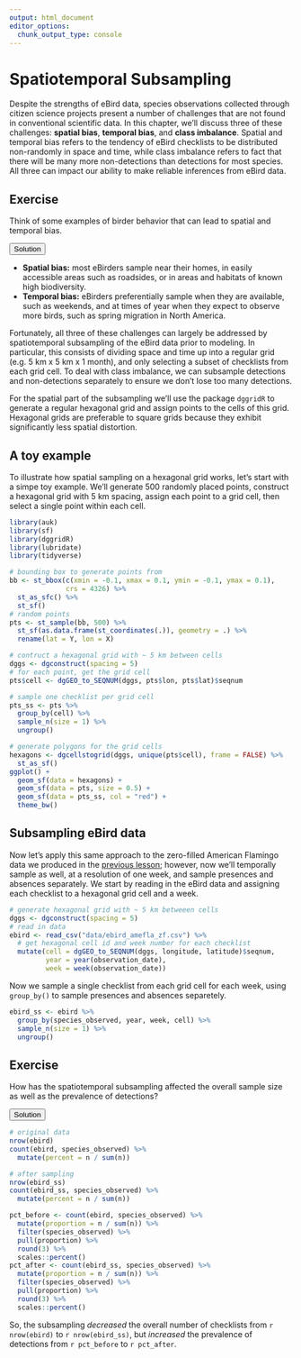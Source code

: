```yaml
---
output: html_document
editor_options: 
  chunk_output_type: console
---
```


# Spatiotemporal Subsampling {#subsampling}

Despite the strengths of eBird data, species observations collected through citizen science projects present a number of challenges that are not found in conventional scientific data. In this chapter, we'll discuss three of these challenges: **spatial bias**, **temporal bias**, and **class imbalance**. Spatial and temporal bias refers to the tendency of eBird checklists to be distributed non-randomly in space and time, while class imbalance refers to fact that there will be many more non-detections than detections for most species. All three can impact our ability to make reliable inferences from eBird data.

<div class="exercise">
  <h2>Exercise</h2>
  Think of some examples of birder behavior that can lead to spatial and temporal bias. 
  
  <button class="solution">Solution</button>
<div class="solution-content">

- **Spatial bias:**  most eBirders sample near their homes, in easily accessible areas such as roadsides, or in areas and habitats of known high biodiversity.
- **Temporal bias:** eBirders preferentially sample when they are available, such as weekends, and at times of year when they expect to observe more birds, such as spring migration in North America.

</div>
</div>

Fortunately, all three of these challenges can largely be addressed by spatiotemporal subsampling of the eBird data prior to modeling. In particular, this consists of dividing space and time up into a regular grid (e.g. 5 km x 5 km x 1 month), and only selecting a subset of checklists from each grid cell. To deal with class imbalance, we can subsample detections and non-detections separately to ensure we don't lose too many detections.

For the spatial part of the subsampling we'll use the package `dggridR` to generate a regular hexagonal grid and assign points to the cells of this grid. Hexagonal grids are preferable to square grids because they exhibit significantly less spatial distortion.

## A toy example {#subsampling-toy}

To illustrate how spatial sampling on a hexagonal grid works, let's start with a simpe toy example. We'll generate 500 randomly placed points, construct a hexagonal grid with 5 km spacing, assign each point to a grid cell, then select a single point within each cell.

```r
library(auk)
library(sf)
library(dggridR)
library(lubridate)
library(tidyverse)

# bounding box to generate points from
bb <- st_bbox(c(xmin = -0.1, xmax = 0.1, ymin = -0.1, ymax = 0.1), 
              crs = 4326) %>% 
  st_as_sfc() %>% 
  st_sf()
# random points
pts <- st_sample(bb, 500) %>% 
  st_sf(as.data.frame(st_coordinates(.)), geometry = .) %>% 
  rename(lat = Y, lon = X)

# contruct a hexagonal grid with ~ 5 km between cells
dggs <- dgconstruct(spacing = 5)
# for each point, get the grid cell
pts$cell <- dgGEO_to_SEQNUM(dggs, pts$lon, pts$lat)$seqnum

# sample one checklist per grid cell
pts_ss <- pts %>% 
  group_by(cell) %>% 
  sample_n(size = 1) %>% 
  ungroup()

# generate polygons for the grid cells
hexagons <- dgcellstogrid(dggs, unique(pts$cell), frame = FALSE) %>% 
  st_as_sf()
ggplot() +
  geom_sf(data = hexagons) +
  geom_sf(data = pts, size = 0.5) +
  geom_sf(data = pts_ss, col = "red") +
  theme_bw()
```

## Subsampling eBird data {#subsampling-ebird}

Now let's apply this same approach to the zero-filled American Flamingo data we produced in the [previous lesson](#presabs); however, now we'll temporally sample as well, at a resolution of one week, and sample presences and absences separately. We start by reading in the eBird data and assigning each checklist to a hexagonal grid cell and a week.

```r
# generate hexagonal grid with ~ 5 km betweeen cells
dggs <- dgconstruct(spacing = 5)
# read in data
ebird <- read_csv("data/ebird_amefla_zf.csv") %>% 
  # get hexagonal cell id and week number for each checklist
  mutate(cell = dgGEO_to_SEQNUM(dggs, longitude, latitude)$seqnum,
         year = year(observation_date),
         week = week(observation_date))
```

Now we sample a single checklist from each grid cell for each week, using `group_by()` to sample presences and absences separetely.

```r
ebird_ss <- ebird %>% 
  group_by(species_observed, year, week, cell) %>% 
  sample_n(size = 1) %>% 
  ungroup()
```

<div class="exercise">
  <h2>Exercise</h2>
  How has the spatiotemporal subsampling affected the overall sample size as well as the prevalence of detections?
  
  <button class="solution">Solution</button>
<div class="solution-content">

```r
# original data
nrow(ebird)
count(ebird, species_observed) %>% 
  mutate(percent = n / sum(n))

# after sampling
nrow(ebird_ss)
count(ebird_ss, species_observed) %>% 
  mutate(percent = n / sum(n))
```

```r
pct_before <- count(ebird, species_observed) %>% 
  mutate(proportion = n / sum(n)) %>% 
  filter(species_observed) %>% 
  pull(proportion) %>% 
  round(3) %>%
  scales::percent()
pct_after <- count(ebird_ss, species_observed) %>% 
  mutate(proportion = n / sum(n)) %>% 
  filter(species_observed) %>% 
  pull(proportion) %>% 
  round(3) %>%
  scales::percent()
```

So, the subsampling *decreased* the overall number of checklists from `r nrow(ebird)` to `r nrow(ebird_ss)`, but *increased* the prevalence of detections from `r pct_before` to `r pct_after`.

</div>
</div>
